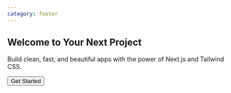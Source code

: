 ```yaml
---
category: footer
---
```


<section className="flex flex-col items-center justify-center min-h-[60vh] px-6 text-center bg-white dark:bg-gray-900">
  <h1 className="text-4xl sm:text-5xl font-extrabold text-gray-900 dark:text-white mb-4 leading-tight">
    Welcome to Your Next Project
  </h1>
  <p className="max-w-xl text-gray-600 dark:text-gray-300 mb-6">
    Build clean, fast, and beautiful apps with the power of Next.js and Tailwind CSS.
  </p>
  <button className="bg-blue-600 hover:bg-blue-700 text-white font-semibold py-3 px-8 rounded-md shadow-md transition">
    Get Started
  </button>
</section>
